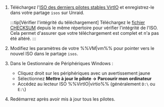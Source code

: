 1. Téléchargez l'[ISO des derniers pilotes stables VirtIO](https://fedorapeople.org/groups/virt/virtio-win/direct-downloads/stable-virtio/virtio-win.iso) et enregistrez-le dans votre partage `isos` sur Unraid.

   :::tip[Vérifier l'intégrité du téléchargement]
   Téléchargez le [fichier CHECKSUM](https://fedorapeople.org/groups/virt/virtio-win/direct-downloads/stable-virtio/CHECKSUM) depuis le même répertoire pour vérifier l'intégrité de l'ISO. Cela permet d'assurer que votre téléchargement est complet et n'a pas été altéré.
   :::

2. Modifiez les paramètres de votre %%VM|vm%% pour pointer vers le nouvel ISO dans le partage `isos`.

3. Dans le Gestionnaire de Périphériques Windows :
   - Cliquez droit sur les périphériques avec un avertissement jaune
   - Sélectionnez **Mettre à jour le pilote → Parcourir mon ordinateur**
   - Accédez au lecteur ISO %%VirtIO|virtio%% (généralement `D:\` ou `E:\`)

4. Redémarrez après avoir mis à jour tous les pilotes.
